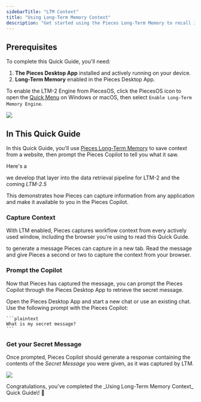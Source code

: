```yaml
---
sidebarTitle: "LTM Context"
title: "Using Long-Term Memory Context"
description: "Get started using the Pieces Long-Term Memory to recall information from a webpage."
---
```


## Prerequisites

To complete this Quick Guide, you'll need:

1. **The Pieces Desktop App** installed and actively running on your device.
2. **Long-Term Memory** enabled in the Pieces Desktop App.

To enable the LTM-2 Engine from PiecesOS, click the PiecesOS icon to open the [Quick Menu](https://docs.pieces.app/products/core-dependencies/pieces-os/quick-menu#ltm-2-engine) on Windows or macOS, then select `Enable Long-Term Memory Engine`.

![](https://storage.googleapis.com/hashnode_product_documentation_assets/core_dependencies_assets/pieces_os_main/quick_menu/macos_enable_ltm.gif)

## In This Quick Guide

In this Quick Guide, you'll use [Pieces Long-Term Memory](https://docs.pieces.app/products/core-dependencies/pieces-os#ltm-2) to save context from a website, then prompt the Pieces Copilot to tell you what it saw.

<Card title="Want a Sneak Peak?" img="/public/icons/pieces_filled.svg">
  Here's a

  we develop that layer into the data retrieval pipeline for LTM-2 and the coming _LTM-2.5_
</Card>

This demonstrates how Pieces can capture information from any application and make it available to you in the Pieces Copilot.

### Capture Context

With LTM enabled, Pieces captures workflow context from every actively used window, including the browser you're using to read this Quick Guide.

<Steps>
  <Step title="Generate a Secret Message">
    to generate a message Pieces can capture in a new tab.
  </Step>
  <Step title="Let Pieces Capture Your Context">
    Read the message and give Pieces a second or two to capture the context from your browser.
  </Step>
</Steps>

### Prompt the Copilot

Now that Pieces has captured the message, you can prompt the Pieces Copilot through the Pieces Desktop App to retrieve the secret message.

<Steps>
  <Step title="Open the Pieces Desktop App">
    Open the Pieces Desktop App and start a new chat or use an existing chat.
  </Step>
  <Step title="Prompt the Pieces Copilot">
    Use the following prompt with the Pieces Copilot:

    ```plaintext
    What is my secret message?
    ```
  </Step>
</Steps>

### Get your Secret Message

Once prompted, Pieces Copilot should generate a response containing the contents of the _Secret Message_ you were given, as it was captured by LTM.

![](https://storage.googleapis.com/hashnode_product_documentation_assets/quick_guides/using_long_term_memory_context/secret_message.png)

<Tip>
  Congratulations, you've completed the _Using Long-Term Memory Context_ Quick Guide\! 🎉
</Tip>